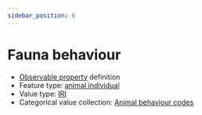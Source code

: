 ```yaml
---
sidebar_position: 6
---
```



# Fauna behaviour

- [Observable property](/viewers/dawe-vocabs?uri=https://linked.data.gov.au/def/nrm/dfaf2438-6019-4632-85d8-0efc91930768) definition
- Feature type: [animal individual](http://linked.data.gov.au/def/tern-cv/ecb855ed-50e1-4299-8491-861759ef40b7)
- Value type: [IRI](https://w3id.org/tern/ontologies/tern/IRI)
- Categorical value collection: [Animal behaviour codes](/viewers/dawe-vocabs?uri=https://linked.data.gov.au/def/nrm/1301857c-4e02-4000-966b-a0d0ce60368f)

<Example
  protocolModule="opportunistic-observations"
  observableProperty="https://linked.data.gov.au/def/nrm/dfaf2438-6019-4632-85d8-0efc91930768"
/>
